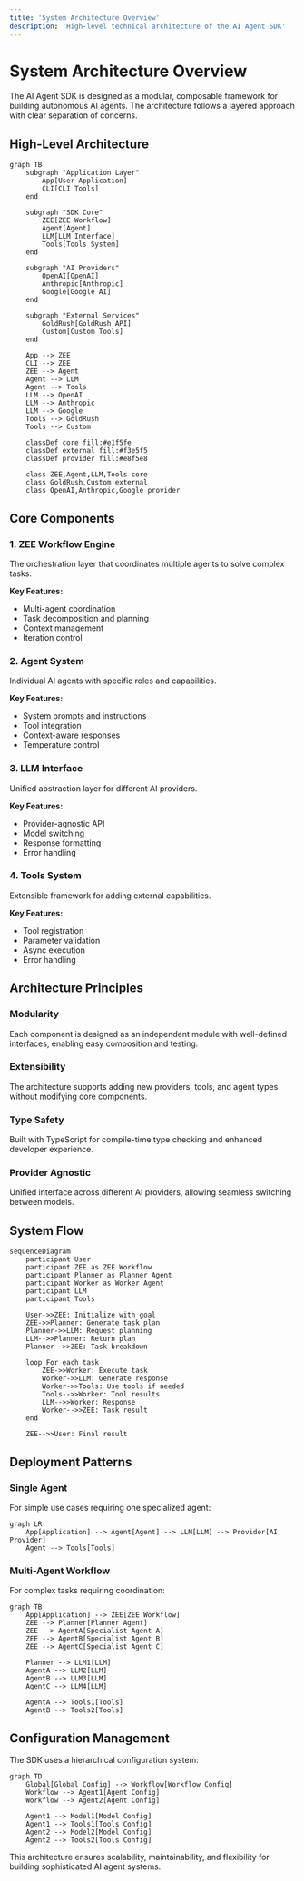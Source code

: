 ```yaml
---
title: 'System Architecture Overview'
description: 'High-level technical architecture of the AI Agent SDK'
---
```


# System Architecture Overview

The AI Agent SDK is designed as a modular, composable framework for building autonomous AI agents. The architecture follows a layered approach with clear separation of concerns.

## High-Level Architecture

```mermaid
graph TB
    subgraph "Application Layer"
        App[User Application]
        CLI[CLI Tools]
    end
    
    subgraph "SDK Core"
        ZEE[ZEE Workflow]
        Agent[Agent]
        LLM[LLM Interface]
        Tools[Tools System]
    end
    
    subgraph "AI Providers"
        OpenAI[OpenAI]
        Anthropic[Anthropic]
        Google[Google AI]
    end
    
    subgraph "External Services"
        GoldRush[GoldRush API]
        Custom[Custom Tools]
    end
    
    App --> ZEE
    CLI --> ZEE
    ZEE --> Agent
    Agent --> LLM
    Agent --> Tools
    LLM --> OpenAI
    LLM --> Anthropic
    LLM --> Google
    Tools --> GoldRush
    Tools --> Custom
    
    classDef core fill:#e1f5fe
    classDef external fill:#f3e5f5
    classDef provider fill:#e8f5e8
    
    class ZEE,Agent,LLM,Tools core
    class GoldRush,Custom external
    class OpenAI,Anthropic,Google provider
```

## Core Components

### 1. ZEE Workflow Engine
The orchestration layer that coordinates multiple agents to solve complex tasks.

**Key Features:**
- Multi-agent coordination
- Task decomposition and planning
- Context management
- Iteration control

### 2. Agent System
Individual AI agents with specific roles and capabilities.

**Key Features:**
- System prompts and instructions
- Tool integration
- Context-aware responses
- Temperature control

### 3. LLM Interface
Unified abstraction layer for different AI providers.

**Key Features:**
- Provider-agnostic API
- Model switching
- Response formatting
- Error handling

### 4. Tools System
Extensible framework for adding external capabilities.

**Key Features:**
- Tool registration
- Parameter validation
- Async execution
- Error handling

## Architecture Principles

### Modularity
Each component is designed as an independent module with well-defined interfaces, enabling easy composition and testing.

### Extensibility
The architecture supports adding new providers, tools, and agent types without modifying core components.

### Type Safety
Built with TypeScript for compile-time type checking and enhanced developer experience.

### Provider Agnostic
Unified interface across different AI providers, allowing seamless switching between models.

## System Flow

```mermaid
sequenceDiagram
    participant User
    participant ZEE as ZEE Workflow
    participant Planner as Planner Agent
    participant Worker as Worker Agent
    participant LLM
    participant Tools
    
    User->>ZEE: Initialize with goal
    ZEE->>Planner: Generate task plan
    Planner->>LLM: Request planning
    LLM-->>Planner: Return plan
    Planner-->>ZEE: Task breakdown
    
    loop For each task
        ZEE->>Worker: Execute task
        Worker->>LLM: Generate response
        Worker->>Tools: Use tools if needed
        Tools-->>Worker: Tool results
        LLM-->>Worker: Response
        Worker-->>ZEE: Task result
    end
    
    ZEE-->>User: Final result
```

## Deployment Patterns

### Single Agent
For simple use cases requiring one specialized agent:

```mermaid
graph LR
    App[Application] --> Agent[Agent] --> LLM[LLM] --> Provider[AI Provider]
    Agent --> Tools[Tools]
```

### Multi-Agent Workflow
For complex tasks requiring coordination:

```mermaid
graph TB
    App[Application] --> ZEE[ZEE Workflow]
    ZEE --> Planner[Planner Agent]
    ZEE --> AgentA[Specialist Agent A]
    ZEE --> AgentB[Specialist Agent B]
    ZEE --> AgentC[Specialist Agent C]
    
    Planner --> LLM1[LLM]
    AgentA --> LLM2[LLM]
    AgentB --> LLM3[LLM]
    AgentC --> LLM4[LLM]
    
    AgentA --> Tools1[Tools]
    AgentB --> Tools2[Tools]
```

## Configuration Management

The SDK uses a hierarchical configuration system:

```mermaid
graph TD
    Global[Global Config] --> Workflow[Workflow Config]
    Workflow --> Agent1[Agent Config]
    Workflow --> Agent2[Agent Config]
    
    Agent1 --> Model1[Model Config]
    Agent1 --> Tools1[Tools Config]
    Agent2 --> Model2[Model Config]
    Agent2 --> Tools2[Tools Config]
```

This architecture ensures scalability, maintainability, and flexibility for building sophisticated AI agent systems.